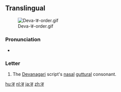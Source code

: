 {{also|ड|ड़|इ}}
==Translingual==
[[File:Deva-ङ-order.gif|thumb]]

===Pronunciation===
* {{IPA|/ŋə/|lang=mul}} {{i|may vary by language}}

===Letter===
{{mul-deva|ṅa}}

# The [[Devanagari]] script's [[nasal]] [[guttural]] consonant.

[[hu:ङ]]
[[nl:ङ]]
[[ja:ङ]]
[[zh:ङ]]